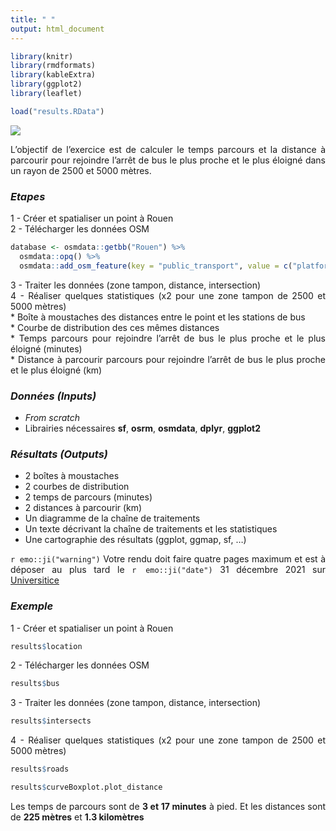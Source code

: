 ```yaml
---
title: " "
output: html_document
---
```


<style>
body {text-align: justify}
</style>

```r
library(knitr)
library(rmdformats)
library(kableExtra)
library(ggplot2)
library(leaflet)

load("results.RData")
```

![](images/EXO_MASTER1.png)

L'objectif de l'exercice est de calculer le temps parcours et la distance à parcourir pour rejoindre l'arrêt de bus le plus proche et le plus éloigné dans un rayon de 2500 et 5000 mètres.

### ***Etapes***  
1 - Créer et spatialiser un point à Rouen  
2 - Télécharger les données OSM  

```r
database <- osmdata::getbb("Rouen") %>% 
  osmdata::opq() %>% 
  osmdata::add_osm_feature(key = "public_transport", value = c("platform"))
```

3 - Traiter les données (zone tampon, distance, intersection)  
4 - Réaliser quelques statistiques (x2 pour une zone tampon de 2500 et 5000 mètres)  
    * Boîte à moustaches des distances entre le point et les stations de bus   
    * Courbe de distribution des ces mêmes distances  
    * Temps parcours pour rejoindre l'arrêt de bus le plus proche et le plus éloigné (minutes)  
    * Distance à parcourir parcours pour rejoindre l'arrêt de bus le plus proche et le plus éloigné (km)  
    
### ***Données (Inputs)***    
- *From scratch*  
- Librairies nécessaires  **sf**, **osrm**, **osmdata**, **dplyr**, **ggplot2**  

### ***Résultats (Outputs)***   
- 2 boîtes à moustaches  
- 2 courbes de distribution   
- 2 temps de parcours (minutes)   
- 2 distances à parcourir (km)   
- Un diagramme de la chaîne de traitements    
- Un texte décrivant la chaîne de traitements et les statistiques    
- Une cartographie des résultats (ggplot, ggmap, sf, ...)

`r emo::ji("warning")` Votre rendu doit faire quatre pages maximum et est à déposer au plus tard le  `r emo::ji("date")` 31 décembre 2021 sur [Universitice](https://universitice.univ-rouen.fr)  

### ***Exemple***  

1 - Créer et spatialiser un point à Rouen  

```r
results$location
```

2 - Télécharger les données OSM

```r
results$bus
```

3 - Traiter les données (zone tampon, distance, intersection)  

```r
results$intersects
```

4 - Réaliser quelques statistiques (x2 pour une zone tampon de 2500 et 5000 mètres)  

```r
results$roads
```

```r
results$curveBoxplot.plot_distance
```

Les temps de parcours sont de **3 et 17 minutes** à pied. Et les distances sont de **225 mètres** et **1.3 kilomètres**
